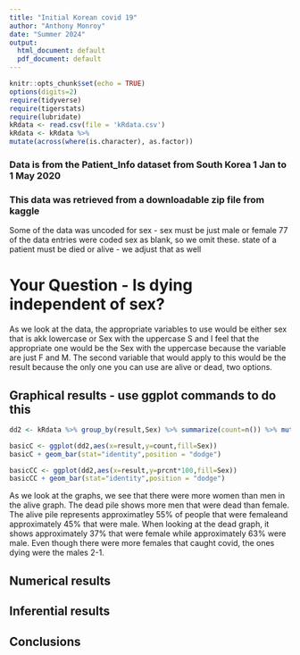 ```yaml
---
title: "Initial Korean covid 19"
author: "Anthony Monroy"
date: "Summer 2024"
output:
  html_document: default
  pdf_document: default
---
```


```r
knitr::opts_chunk$set(echo = TRUE)
options(digits=2)
require(tidyverse)
require(tigerstats)
require(lubridate)
kRdata <- read.csv(file = 'kRdata.csv')
kRdata <- kRdata %>%
mutate(across(where(is.character), as.factor))

```
### Data is from the Patient_Info dataset from South Korea 1 Jan to 1 May 2020
### This data was retrieved from a downloadable zip file from kaggle

Some of the data was uncoded for sex - sex must be just male or female
77 of the data entries were coded sex  as blank, so we omit these.
state of a patient must be died or alive - we adjust that as well   
  
# Your Question - Is dying independent of sex?

As we look at the data, the appropriate variables to use would be either sex that is akk lowercase or Sex with the uppercase S and I feel that the appropriate one would be the Sex with the uppercase because the variable are just F and M. The second variable that would apply to this would be the result because the only one you can use are alive or dead, two options.  




## Graphical results - use ggplot commands to do this  

```r
dd2 <- kRdata %>% group_by(result,Sex) %>% summarize(count=n()) %>% mutate(prcnt=count/sum(count))

basicC <- ggplot(dd2,aes(x=result,y=count,fill=Sex))
basicC + geom_bar(stat="identity",position = "dodge")

basicCC <- ggplot(dd2,aes(x=result,y=prcnt*100,fill=Sex))
basicCC + geom_bar(stat="identity",position = "dodge")
```

As we look at the graphs, we see that there were more women than men in the alive graph. The dead pile shows more men that were dead than female. The alive pile represents approximatley 55% of people that were femaleand approximately 45% that were male. When looking at the dead graph, it shows approximately 37% that were female while approximately 63% were male. Even though there were more females that caught covid, the ones dying were the males 2-1. 





  
## Numerical results


## Inferential results 




## Conclusions

